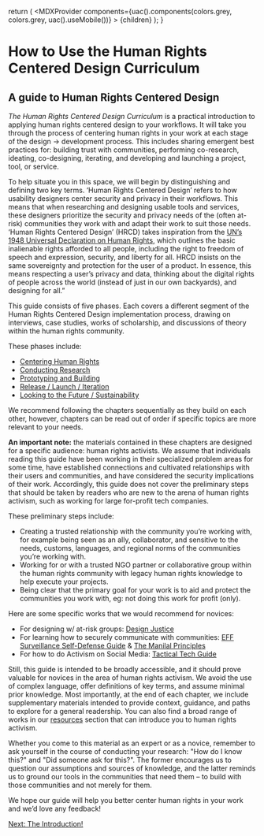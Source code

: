 
  return (
    <MDXProvider
      components={uac().components(colors.grey, colors.grey, uac().useMobile())}
    >
      {children}
    </MDXProvider>
  );
}

[comment]: # "↓↓↓ Editable ↓↓↓"

# How to Use the Human Rights Centered Design Curriculum

## A guide to Human Rights Centered Design

_The Human Rights Centered Design Curriculum_ is a practical introduction to applying human rights centered design to your workflows. It will take you through the process of centering human rights in your work at each stage of the design → development process. This includes sharing emergent best practices for: building trust with communities, performing co-research, ideating, co-designing, iterating, and developing and launching a project, tool, or service.

To help situate you in this space, we will begin by distinguishing and defining two key terms. ‘Human Rights Centered Design’ refers to how usability designers center security and privacy in their workflows. This means that when researching and designing usable tools and services, these designers prioritize the security and privacy needs of the (often at-risk) communities they work with and adapt their work to suit those needs. ‘Human Rights Centered Design’ (HRCD) takes inspiration from the [UN’s 1948 Universal Declaration on Human Rights](https://www.un.org/en/universal-declaration-human-rights/), which outlines the basic inalienable rights afforded to all people, including the right to freedom of speech and expression, security, and liberty for all. HRCD insists on the same sovereignty and protection for the user of a product. In essence, this means respecting a user’s privacy and data, thinking about the digital rights of people across the world (instead of just in our own backyards), and designing for all.”

This guide consists of five phases. Each covers a different segment of the Human Rights Centered Design implementation process, drawing on interviews, case studies, works of scholarship, and discussions of theory within the human rights community.

These phases include:

- [Centering Human Rights](/centering)
- [Conducting Research](/research)
- [Prototyping and Building](/prototyping)
- [Release / Launch / Iteration](/launching)
- [Looking to the Future / Sustainability](/future)

We recommend following the chapters sequentially as they build on each other, however, chapters can be read out of order if specific topics are more relevant to your needs.

**An important note:** the materials contained in these chapters are designed for a specific audience: human rights activists. We assume that individuals reading this guide have been working in their specialized problem areas for some time, have established connections and cultivated relationships with their users and communities, and have considered the security implications of their work. Accordingly, this guide does not cover the preliminary steps that should be taken by readers who are new to the arena of human rights activism, such as working for large for-profit tech companies.

These preliminary steps include:

- Creating a trusted relationship with the community you’re working with, for example being seen as an ally, collaborator, and sensitive to the needs, customs, languages, and regional norms of the communities you’re working with.
- Working for or with a trusted NGO partner or collaborative group within the human rights community with legacy human rights knowledge to help execute your projects.
- Being clear that the primary goal for your work is to aid and protect the communities you work with, eg: not doing this work for profit (only).

Here are some specific works that we would recommend for novices:

- For designing w/ at-risk groups: [Design Justice](https://design-justice.pubpub.org/)
- For learning how to securely communicate with communities: [EFF Surveillance Self-Defense Guide](https://ssd.eff.org/en) & [The Manilal Principles](https://manilaprinciples.org/index.html)
- For how to do Activism on Social Media: [Tactical Tech Guide](https://ourdataourselves.tacticaltech.org/posts/23_guide_social_media/)

Still, this guide is intended to be broadly accessible, and it should prove valuable for novices in the area of human rights activism. We avoid the use of complex language, offer definitions of key terms, and assume minimal prior knowledge. Most importantly, at the end of each chapter, we include supplementary materials intended to provide context, guidance, and paths to explore for a general readership. You can also find a broad range of works in our [resources](/resources) section that can introduce you to human rights activism.

Whether you come to this material as an expert or as a novice, remember to ask yourself in the course of conducting your research: "How do I know this?" and "Did someone ask for this?". The former encourages us to question our assumptions and sources of knowledge, and the latter reminds us to ground our tools in the communities that need them – to build with those communities and not merely for them.

We hope our guide will help you better center human rights in your work and we’d love any feedback!

[Next: The Introduction!](/intro)
